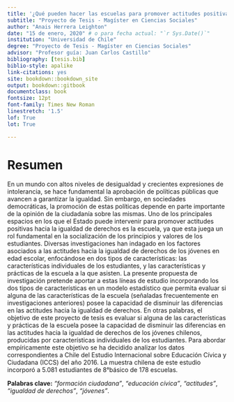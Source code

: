 ---
title: '¿Qué pueden hacer las escuelas para promover actitudes positivas hacia la igualdad de derechos?'
subtitle: "Proyecto de Tesis - Magíster en Ciencias Sociales"
author: "Anais Herrera Leighton"
date: "15 de enero, 2020" # o para fecha actual: "`r Sys.Date()`"
institution: "Universidad de Chile"
degree: "Proyecto de Tesis - Magíster en Ciencias Sociales"
advisor: "Profesor guía: Juan Carlos Castillo"
bibliography: [tesis.bib]
biblio-style: apalike
link-citations: yes
site: bookdown::bookdown_site
output: bookdown::gitbook
documentclass: book
fontsize: 12pt
font-family: Times New Roman
linestretch: '1.5'
lof: True
lot: True

---

# Resumen {-}
En un mundo con altos niveles de desigualdad y crecientes expresiones de intolerancia, se hace fundamental la aprobación de políticas públicas que avancen a garantizar la igualdad. Sin embargo, en sociedades democráticas, la promoción de estas políticas depende en parte importante de la opinión de la ciudadanía sobre las mismas. Uno de los principales espacios en los que el Estado puede intervenir para promover actitudes positivas hacia la igualdad de derechos es la escuela, ya que esta juega un rol fundamental en la socialización de los principios y valores de los estudiantes. Diversas investigaciones han indagado en los factores asociados a las actitudes hacia la igualdad de derechos de los jóvenes en edad escolar, enfocándose en dos tipos de características: las características individuales de los estudiantes, y las características y prácticas de la escuela a la que asisten. La presente propuesta de investigación pretende aportar a estas líneas de estudio incorporando los dos tipos de características en un modelo estadístico que permita evaluar si alguna de las características de la escuela (señaladas frecuentemente en investigaciones anteriores) posee la capacidad de disminuir las diferencias en las actitudes hacia la igualdad de derechos. En otras palabras, el objetivo de este proyecto de tesis es evaluar si alguna de las características y prácticas de la escuela posee la capacidad de disminuir las diferencias en las actitudes hacia la igualdad de derechos de los jóvenes chilenos, producidas por características individuales de los estudiantes. Para abordar empíricamente este objetivo se ha decidido analizar los datos correspondientes a Chile del Estudio Internacional sobre Educación Cívica y Ciudadana (ICCS) del año 2016. La muestra chilena de este estudio incorporó a 5.081 estudiantes de 8°básico de 178 escuelas. 

**Palabras clave:** *“formación ciudadana”*, *“educación cívica”*, *“actitudes”*, *“igualdad de derechos”*, *“jóvenes”*.
